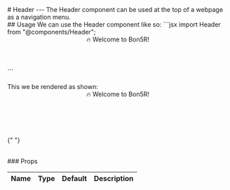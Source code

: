
<PageTitle title="Header" />

<Sidebar />
<MDXDocs>
  <DocsAd />
  # Header
  <Contributors contributors={["manuanish"]} readTime={2} />
  ---
  The Header component can be used at the top of a webpage as a navigation menu.
  <br/>
  ## Usage
  We can use the Header component like so:
  <TitleCode title="header.mdx">
  ```jsx
  import Header from "@components/Header";

  <Header>🔥 Welcome to Bon5R!</Header>
  ```
  </TitleCode>
  <br/>
  <br/>
  This we be rendered as shown:
  <Demo>
    <Header>🔥 Welcome to Bon5R!</Header>
  </Demo>
  <br/>

{" "}

<br />
### Props

| Name | Type | Default | Description |
| ---- | ---- | ------- | ----------- |

  <br />
  <NextPage
    nextPage="PageTitle"
    previousPage="Footer"
    prevHref="/docs/component-docs/footer"
    nextHref="/docs/component-docs/page-title"
  />
</MDXDocs>
